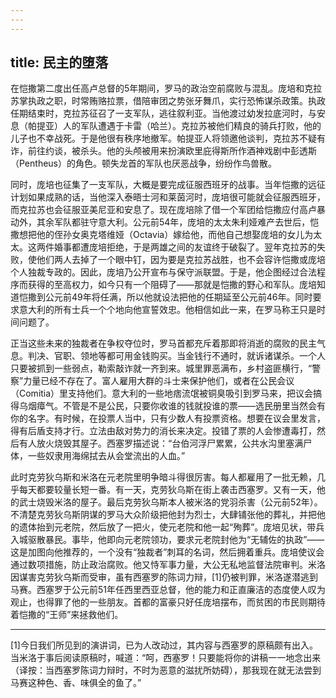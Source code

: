 ```yaml
---
---
---
```

title: 民主的堕落
---




在恺撒第二度出任高卢总督的5年期间，罗马的政治空前腐败与混乱。庞培和克拉苏掌执政之职，时常贿赂拉票，借陪审团之势张牙舞爪，实行恐怖谋杀政策。执政任期结束时，克拉苏征召了一支军队，逃往叙利亚。当他渡过幼发拉底河时，与安息（帕提亚）人的军队遭遇于卡雷（哈兰）。克拉苏被他们精良的骑兵打败，他的儿子也不幸战死。于是他很有秩序地撤军。帕提亚人将领邀他谈判，克拉苏不疑有诈，前往约谈，被杀头。他的头颅被用来扮演欧里庇得斯所作酒神戏剧中彭透斯（Pentheus）的角色。顿失龙首的军队也厌恶战争，纷纷作鸟兽散。

同时，庞培也征集了一支军队，大概是要完成征服西班牙的战事。当年恺撒的远征计划如果成熟的话，当他深入泰晤士河和莱茵河时，庞培很可能就会征服西班牙，而克拉苏也会征服亚美尼亚和安息了。现在庞培除了借一个军团给恺撒应付高卢暴动外，其余军队都驻守意大利。公元前54年，庞培的太太朱利娅难产去世后，恺撒想把他的侄孙女奥克塔维娅（Octavia）嫁给他，而他自己想娶庞培的女儿为太太。这两件婚事都遭庞培拒绝，于是两雄之间的友谊终于破裂了。翌年克拉苏的失败，使他们两人去掉了一个眼中钉，因为要是克拉苏战胜，也不会容许恺撒或庞培个人独裁专政的。因此，庞培乃公开宣布与保守派联盟。于是，他企图经过合法程序而获得的至高权力，如今只有一个阻碍了——那就是恺撒的野心和军队。庞培知道恺撒到公元前49年将任满，所以他就设法把他的任期延至公元前46年。同时要求意大利的所有士兵一个个地向他宣誓效忠。他相信如此一来，在罗马称王只是时间问题了。

正当这些未来的独裁者在争权夺位时，罗马首都充斥着那即将消逝的腐败的民主气息。判决、官职、领地等都可用金钱购买。当金钱行不通时，就诉诸谋杀。一个人只要被抓到一些弱点，勒索敲诈就一齐到来。城里罪恶满布，乡村盗匪横行，“警察”力量已经不存在了。富人雇用大群的斗士来保护他们，或者在公民会议（Comitia）里支持他们。意大利的一些地痞流氓被铜臭吸引到罗马来，把议会搞得乌烟瘴气。不管是不是公民，只要你收谁的钱就投谁的票——选民册里当然会有你的名字。有时候，在投票人当中，只有少数人有投票资格。想要在议会里发言，得有后盾支持才行。立法由敌对势力的消长来决定。投错了票的人会惨遭毒打，然后有人放火烧毁其屋子。西塞罗描述说：“台伯河浮尸累累，公共水沟里塞满尸体，一些奴隶用海绵拭去从会堂流出的人血。”

此时克劳狄乌斯和米洛在元老院里明争暗斗得很厉害。每人都雇用了一批无赖，几乎每天都要较量长短一番。有一天，克劳狄乌斯在街上袭击西塞罗。又有一天，他的武士烧毁米洛的屋子。最后克劳狄乌斯本人被米洛的党羽杀害（公元前52年）。不清楚克劳狄乌斯阴谋的罗马大众阶级把他封为烈士，大肆铺张他的葬礼，并把他的遗体抬到元老院，然后放了一把火，使元老院和他一起“殉葬”。庞培见状，带兵入城驱散暴民。事毕，他即向元老院领功，要求元老院封他为“无辅佐的执政”——这是加图向他推荐的，一个没有“独裁者”刺耳的名词，然后拥着重兵。庞培使议会通过数项措施，防止政治腐败。他又恃军事力量，大公无私地监督法院审判。米洛因谋害克劳狄乌斯而受审，虽有西塞罗的陈词力辩，[1]仍被判罪，米洛遂潜逃到马赛。西塞罗于公元前51年任西里西亚总督，他的能力和正直廉洁的态度使人叹为观止，也得罪了他的一些朋友。首都的富豪只好任庞培摆布，而贫困的市民则期待着恺撒的“王师”来拯救他们。



* * *



[1]今日我们所见到的演讲词，已为人改动过，其内容与西塞罗的原稿颇有出入。当米洛于事后阅读原稿时，喊道：“呵，西塞罗！只要能将你的讲稿一一地念出来（译按：当西塞罗陈词力辩时，不时为恶意的滋扰所妨碍），那我现在就无法尝到马赛这种色、香、味俱全的鱼了。”